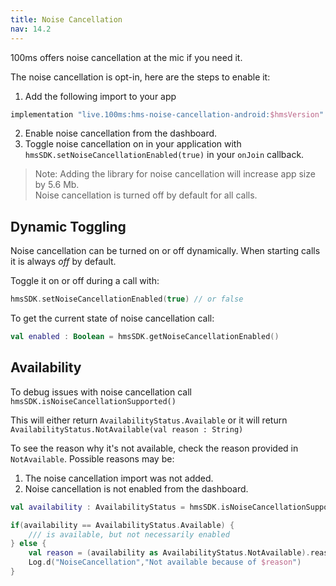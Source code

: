 ```yaml
---
title: Noise Cancellation
nav: 14.2
---
```


100ms offers noise cancellation at the mic if you need it.

The noise cancellation is opt-in, here are the steps to enable it:
1. Add the following import to your app 
```kotlin 
implementation "live.100ms:hms-noise-cancellation-android:$hmsVersion"
```
2. Enable noise cancellation from the dashboard.
3. Toggle noise cancellation on in your application with `hmsSDK.setNoiseCancellationEnabled(true)` in your `onJoin` callback.

> Note: Adding the library for noise cancellation will increase app size by 5.6 Mb.  
Noise cancellation is turned off by default for all calls.

## Dynamic Toggling
Noise cancellation can be turned on or off dynamically. When starting calls it is always *off* by default.

Toggle it on or off during a call with:
```kotlin
hmsSDK.setNoiseCancellationEnabled(true) // or false
```

To get the current state of noise cancellation call:
```kotlin
val enabled : Boolean = hmsSDK.getNoiseCancellationEnabled()
```

## Availability
To debug issues with noise cancellation call `hmsSDK.isNoiseCancellationSupported()`

This will either return `AvailabilityStatus.Available` or it will return `AvailabilityStatus.NotAvailable(val reason : String)`

To see the reason why it's not available, check the reason provided in `NotAvailable`.
Possible reasons may be:
1. The noise cancellation import was not added.
2. Noise cancellation is not enabled from the dashboard.

```kotlin
val availability : AvailabilityStatus = hmsSDK.isNoiseCancellationSupported()

if(availability == AvailabilityStatus.Available) {
    /// is available, but not necessarily enabled
} else {
    val reason = (availability as AvailabilityStatus.NotAvailable).reason
    Log.d("NoiseCancellation","Not available because of $reason")
}

```

